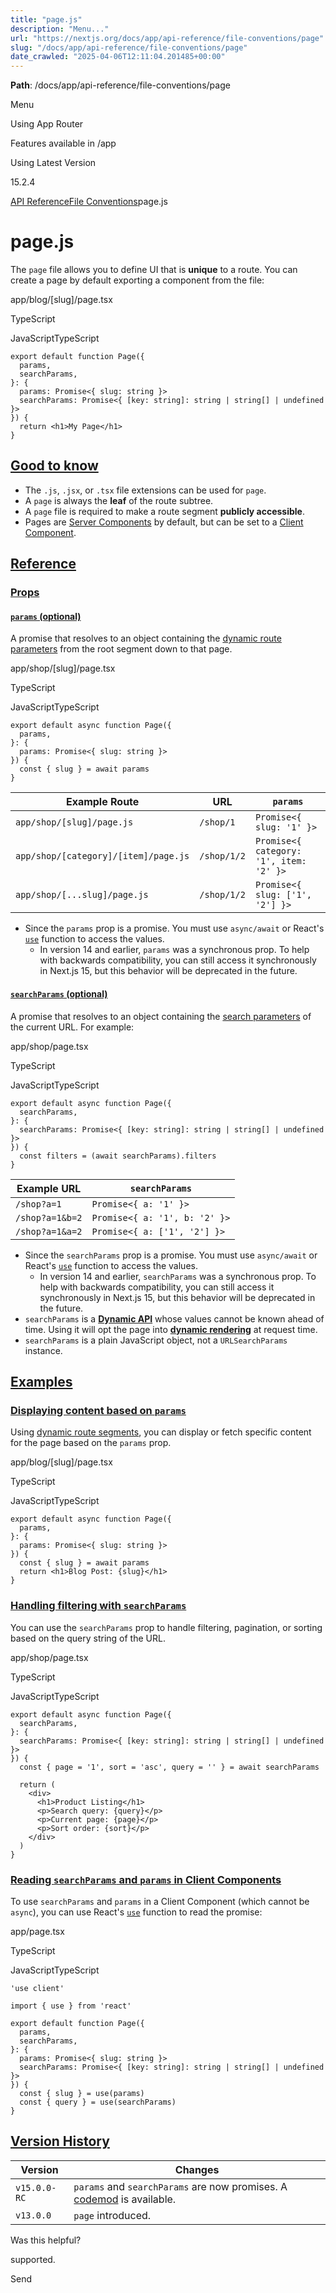 ---
title: "page.js"
description: "Menu..."
url: "https://nextjs.org/docs/app/api-reference/file-conventions/page"
slug: "/docs/app/api-reference/file-conventions/page"
date_crawled: "2025-04-06T12:11:04.201485+00:00"
---

**Path**: /docs/app/api-reference/file-conventions/page

Menu

Using App Router

Features available in /app

Using Latest Version

15.2.4

[API Reference](/docs/app/api-reference)[File Conventions](/docs/app/api-reference/file-conventions)page.js

# page.js

The `page` file allows you to define UI that is **unique** to a route. You can create a page by default exporting a component from the file:

app/blog/[slug]/page.tsx

TypeScript

JavaScriptTypeScript

```
export default function Page({
  params,
  searchParams,
}: {
  params: Promise<{ slug: string }>
  searchParams: Promise<{ [key: string]: string | string[] | undefined }>
}) {
  return <h1>My Page</h1>
}
```

## [Good to know](#good-to-know)

* The `.js`, `.jsx`, or `.tsx` file extensions can be used for `page`.
* A `page` is always the **leaf** of the route subtree.
* A `page` file is required to make a route segment **publicly accessible**.
* Pages are [Server Components](https://react.dev/reference/rsc/server-components) by default, but can be set to a [Client Component](https://react.dev/reference/rsc/use-client).

## [Reference](#reference)

### [Props](#props)

#### [`params` (optional)](#params-optional)

A promise that resolves to an object containing the [dynamic route parameters](/docs/app/building-your-application/routing/dynamic-routes) from the root segment down to that page.

app/shop/[slug]/page.tsx

TypeScript

JavaScriptTypeScript

```
export default async function Page({
  params,
}: {
  params: Promise<{ slug: string }>
}) {
  const { slug } = await params
}
```

| Example Route | URL | `params` |
| --- | --- | --- |
| `app/shop/[slug]/page.js` | `/shop/1` | `Promise<{ slug: '1' }>` |
| `app/shop/[category]/[item]/page.js` | `/shop/1/2` | `Promise<{ category: '1', item: '2' }>` |
| `app/shop/[...slug]/page.js` | `/shop/1/2` | `Promise<{ slug: ['1', '2'] }>` |

* Since the `params` prop is a promise. You must use `async/await` or React's [`use`](https://react.dev/reference/react/use) function to access the values.
  + In version 14 and earlier, `params` was a synchronous prop. To help with backwards compatibility, you can still access it synchronously in Next.js 15, but this behavior will be deprecated in the future.

#### [`searchParams` (optional)](#searchparams-optional)

A promise that resolves to an object containing the [search parameters](https://developer.mozilla.org/docs/Learn/Common_questions/What_is_a_URL#parameters) of the current URL. For example:

app/shop/page.tsx

TypeScript

JavaScriptTypeScript

```
export default async function Page({
  searchParams,
}: {
  searchParams: Promise<{ [key: string]: string | string[] | undefined }>
}) {
  const filters = (await searchParams).filters
}
```

| Example URL | `searchParams` |
| --- | --- |
| `/shop?a=1` | `Promise<{ a: '1' }>` |
| `/shop?a=1&b=2` | `Promise<{ a: '1', b: '2' }>` |
| `/shop?a=1&a=2` | `Promise<{ a: ['1', '2'] }>` |

* Since the `searchParams` prop is a promise. You must use `async/await` or React's [`use`](https://react.dev/reference/react/use) function to access the values.
  + In version 14 and earlier, `searchParams` was a synchronous prop. To help with backwards compatibility, you can still access it synchronously in Next.js 15, but this behavior will be deprecated in the future.
* `searchParams` is a **[Dynamic API](/docs/app/building-your-application/rendering/server-components#dynamic-apis)** whose values cannot be known ahead of time. Using it will opt the page into **[dynamic rendering](/docs/app/building-your-application/rendering/server-components#dynamic-rendering)** at request time.
* `searchParams` is a plain JavaScript object, not a `URLSearchParams` instance.

## [Examples](#examples)

### [Displaying content based on `params`](#displaying-content-based-on-params)

Using [dynamic route segments](/docs/app/building-your-application/routing/dynamic-routes), you can display or fetch specific content for the page based on the `params` prop.

app/blog/[slug]/page.tsx

TypeScript

JavaScriptTypeScript

```
export default async function Page({
  params,
}: {
  params: Promise<{ slug: string }>
}) {
  const { slug } = await params
  return <h1>Blog Post: {slug}</h1>
}
```

### [Handling filtering with `searchParams`](#handling-filtering-with-searchparams)

You can use the `searchParams` prop to handle filtering, pagination, or sorting based on the query string of the URL.

app/shop/page.tsx

TypeScript

JavaScriptTypeScript

```
export default async function Page({
  searchParams,
}: {
  searchParams: Promise<{ [key: string]: string | string[] | undefined }>
}) {
  const { page = '1', sort = 'asc', query = '' } = await searchParams
 
  return (
    <div>
      <h1>Product Listing</h1>
      <p>Search query: {query}</p>
      <p>Current page: {page}</p>
      <p>Sort order: {sort}</p>
    </div>
  )
}
```

### [Reading `searchParams` and `params` in Client Components](#reading-searchparams-and-params-in-client-components)

To use `searchParams` and `params` in a Client Component (which cannot be `async`), you can use React's [`use`](https://react.dev/reference/react/use) function to read the promise:

app/page.tsx

TypeScript

JavaScriptTypeScript

```
'use client'
 
import { use } from 'react'
 
export default function Page({
  params,
  searchParams,
}: {
  params: Promise<{ slug: string }>
  searchParams: Promise<{ [key: string]: string | string[] | undefined }>
}) {
  const { slug } = use(params)
  const { query } = use(searchParams)
}
```

## [Version History](#version-history)

| Version | Changes |
| --- | --- |
| `v15.0.0-RC` | `params` and `searchParams` are now promises. A [codemod](/docs/app/building-your-application/upgrading/codemods#150) is available. |
| `v13.0.0` | `page` introduced. |

Was this helpful?

supported.

Send